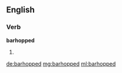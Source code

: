 ==English==

===Verb===
'''barhopped'''

# {{past of|barhop}}

[[de:barhopped]]
[[mg:barhopped]]
[[ml:barhopped]]